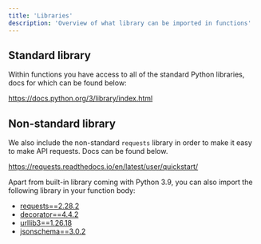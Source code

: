 ```yaml
---
title: 'Libraries'
description: 'Overview of what library can be imported in functions'
---
```


## Standard library

Within functions you have access to all of the standard Python libraries, docs for which can be found below:

https://docs.python.org/3/library/index.html

## Non-standard library

We also include the non-standard `requests` library in order to make it easy to make API requests. Docs can be found below.

https://requests.readthedocs.io/en/latest/user/quickstart/

Apart from built-in library coming with Python 3.9, you can also import the following library in your function body:

- [requests==2.28.2](https://pypi.org/project/requests/2.28.2/)
- [decorator==4.4.2](https://pypi.org/project/decorator/4.4.2/)
- [urllib3==1.26.18](https://pypi.org/project/urllib3/1.26.18/)
- [jsonschema==3.0.2](https://pypi.org/project/jsonschema/3.0.2/)
